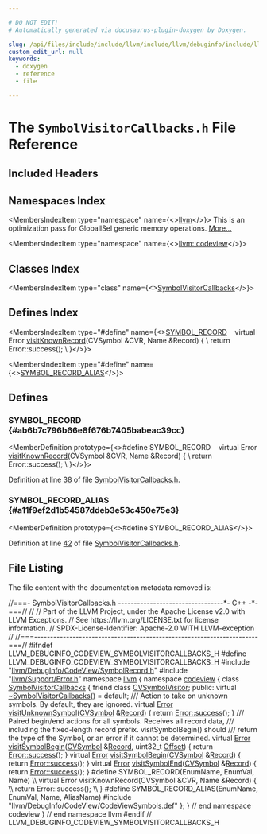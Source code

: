 ```yaml
---

# DO NOT EDIT!
# Automatically generated via docusaurus-plugin-doxygen by Doxygen.

slug: /api/files/include/include/llvm/include/llvm/debuginfo/include/llvm/debuginfo/codeview/symbolvisitorcallbacks-h
custom_edit_url: null
keywords:
  - doxygen
  - reference
  - file

---
```





# The `SymbolVisitorCallbacks.h` File Reference

<DoxygenPage pluginConfig={pluginConfig}>



## Included Headers

<IncludesList>
<IncludesListItem
  filePath="llvm/DebugInfo/CodeView/SymbolRecord.h"
  permalink="/docs/api/files/include/include/llvm/include/llvm/debuginfo/include/llvm/debuginfo/codeview/symbolrecord-h"
  isLocal="true" />
<IncludesListItem
  filePath="llvm/Support/Error.h"
  permalink="/docs/api/files/include/include/llvm/include/llvm/support/error-h"
  isLocal="true" />
<IncludesListItem
  filePath="llvm/DebugInfo/CodeView/CodeViewSymbols.def"
  permalink=""
  isLocal="true" />
</IncludesList>

## Namespaces Index

<MembersIndex>

<MembersIndexItem
  type="namespace"
  name={<><a href="/docs/api/namespaces/llvm">llvm</a></>}>
This is an optimization pass for GlobalISel generic memory operations. <a href="/docs/api/namespaces/llvm/#details">More...</a>
</MembersIndexItem>

<MembersIndexItem
  type="namespace"
  name={<><a href="/docs/api/namespaces/llvm/codeview">llvm::codeview</a></>}>
</MembersIndexItem>

</MembersIndex>

## Classes Index

<MembersIndex>

<MembersIndexItem
  type="class"
  name={<><a href="/docs/api/classes/llvm/codeview/symbolvisitorcallbacks">SymbolVisitorCallbacks</a></>}>
</MembersIndexItem>

</MembersIndex>

## Defines Index

<MembersIndex>

<MembersIndexItem
  type="#define"
  name={<><a href="#ab6b7c796b66e8f676b7405babeac39cc">SYMBOL&#95;RECORD</a>&nbsp;&nbsp;&nbsp;  virtual Error <a href="/docs/api/files/lib/lib/debuginfo/lib/debuginfo/codeview/cvsymbolvisitor-cpp/#ad5efdd36be98503f918fde701e83b28b">visitKnownRecord</a>(CVSymbol &amp;CVR, Name &amp;Record) &#123;                \\
    return Error::success();                                                   \\
  &#125;</>}>
</MembersIndexItem>

<MembersIndexItem
  type="#define"
  name={<><a href="#a11f9ef2d1b54587ddeb3e53c450e75e3">SYMBOL&#95;RECORD&#95;ALIAS</a></>}>
</MembersIndexItem>

</MembersIndex>


<SectionDefinition>

## Defines

### SYMBOL&#95;RECORD {#ab6b7c796b66e8f676b7405babeac39cc}

<MemberDefinition
  prototype={<>#define SYMBOL&#95;RECORD&nbsp;&nbsp;&nbsp;  virtual Error <a href="/docs/api/files/lib/lib/debuginfo/lib/debuginfo/codeview/cvsymbolvisitor-cpp/#ad5efdd36be98503f918fde701e83b28b">visitKnownRecord</a>(CVSymbol &amp;CVR, Name &amp;Record) &#123;                \\
    return Error::success();                                                   \\
  &#125;</>}>

Definition at line <a href="#l00038">38</a> of file <a href="/docs/api/files/include/include/llvm/include/llvm/debuginfo/include/llvm/debuginfo/codeview/symbolvisitorcallbacks-h">SymbolVisitorCallbacks.h</a>.
</MemberDefinition>

### SYMBOL&#95;RECORD&#95;ALIAS {#a11f9ef2d1b54587ddeb3e53c450e75e3}

<MemberDefinition
  prototype={<>#define SYMBOL&#95;RECORD&#95;ALIAS</>}>

Definition at line <a href="#l00042">42</a> of file <a href="/docs/api/files/include/include/llvm/include/llvm/debuginfo/include/llvm/debuginfo/codeview/symbolvisitorcallbacks-h">SymbolVisitorCallbacks.h</a>.
</MemberDefinition>

</SectionDefinition>

## File Listing

The file content with the documentation metadata removed is:

<ProgramListing>

<Link id="l00001" /><CodeLine lineNumber="1"><Highlight kind="comment">//===- SymbolVisitorCallbacks.h ---------------------------------&#42;- C++ -&#42;-===//</Highlight><Highlight kind="normal"></Highlight></CodeLine>
<Link id="l00002" /><CodeLine lineNumber="2"><Highlight kind="normal"></Highlight><Highlight kind="comment">//</Highlight><Highlight kind="normal"></Highlight></CodeLine>
<Link id="l00003" /><CodeLine lineNumber="3"><Highlight kind="normal"></Highlight><Highlight kind="comment">// Part of the LLVM Project, under the Apache License v2.0 with LLVM Exceptions.</Highlight><Highlight kind="normal"></Highlight></CodeLine>
<Link id="l00004" /><CodeLine lineNumber="4"><Highlight kind="normal"></Highlight><Highlight kind="comment">// See https://llvm.org/LICENSE.txt for license information.</Highlight><Highlight kind="normal"></Highlight></CodeLine>
<Link id="l00005" /><CodeLine lineNumber="5"><Highlight kind="normal"></Highlight><Highlight kind="comment">// SPDX-License-Identifier: Apache-2.0 WITH LLVM-exception</Highlight><Highlight kind="normal"></Highlight></CodeLine>
<Link id="l00006" /><CodeLine lineNumber="6"><Highlight kind="normal"></Highlight><Highlight kind="comment">//</Highlight><Highlight kind="normal"></Highlight></CodeLine>
<Link id="l00007" /><CodeLine lineNumber="7"><Highlight kind="normal"></Highlight><Highlight kind="comment">//===----------------------------------------------------------------------===//</Highlight><Highlight kind="normal"></Highlight></CodeLine>
<Link id="l00008" /><CodeLine lineNumber="8"><Highlight kind="normal"></Highlight></CodeLine>
<Link id="l00009" /><CodeLine lineNumber="9"><Highlight kind="normal"></Highlight><Highlight kind="preprocessor">#ifndef LLVM&#95;DEBUGINFO&#95;CODEVIEW&#95;SYMBOLVISITORCALLBACKS&#95;H</Highlight><Highlight kind="normal"></Highlight></CodeLine>
<Link id="l00010" /><CodeLine lineNumber="10"><Highlight kind="normal"></Highlight><Highlight kind="preprocessor">#define LLVM&#95;DEBUGINFO&#95;CODEVIEW&#95;SYMBOLVISITORCALLBACKS&#95;H</Highlight><Highlight kind="normal"></Highlight></CodeLine>
<Link id="l00011" /><CodeLine lineNumber="11"><Highlight kind="normal"></Highlight></CodeLine>
<Link id="l00012" /><CodeLine lineNumber="12"><Highlight kind="normal"></Highlight><Highlight kind="preprocessor">#include &quot;<a href="/docs/api/files/include/include/llvm/include/llvm/debuginfo/include/llvm/debuginfo/codeview/symbolrecord-h">llvm/DebugInfo/CodeView/SymbolRecord.h</a>&quot;</Highlight><Highlight kind="normal"></Highlight></CodeLine>
<Link id="l00013" /><CodeLine lineNumber="13"><Highlight kind="normal"></Highlight><Highlight kind="preprocessor">#include &quot;<a href="/docs/api/files/include/include/llvm/include/llvm/support/error-h">llvm/Support/Error.h</a>&quot;</Highlight><Highlight kind="normal"></Highlight></CodeLine>
<Link id="l00014" /><CodeLine lineNumber="14"><Highlight kind="normal"></Highlight></CodeLine>
<Link id="l00015" /><CodeLine lineNumber="15"><Highlight kind="normal"></Highlight><Highlight kind="keyword">namespace </Highlight><Highlight kind="normal"><a href="/docs/api/namespaces/llvm">llvm</a> &#123;</Highlight></CodeLine>
<Link id="l00016" /><CodeLine lineNumber="16"><Highlight kind="normal"></Highlight><Highlight kind="keyword">namespace </Highlight><Highlight kind="normal"><a href="/docs/api/namespaces/llvm/codeview">codeview</a> &#123;</Highlight></CodeLine>
<Link id="l00017" /><CodeLine lineNumber="17"><Highlight kind="normal"></Highlight></CodeLine>
<Link id="l00018" /><CodeLine lineNumber="18" lineLink="/docs/api/classes/llvm/codeview/symbolvisitorcallbacks"><Highlight kind="normal"></Highlight><Highlight kind="keyword">class </Highlight><Highlight kind="normal"><a href="/docs/api/classes/llvm/codeview/symbolvisitorcallbacks">SymbolVisitorCallbacks</a> &#123;</Highlight></CodeLine>
<Link id="l00019" /><CodeLine lineNumber="19" lineLink="/docs/api/classes/llvm/codeview/symbolvisitorcallbacks/#aef5fb648d513a134b5d0a057baa7ebe4"><Highlight kind="normal">  </Highlight><Highlight kind="keyword">friend</Highlight><Highlight kind="normal"> </Highlight><Highlight kind="keyword">class </Highlight><Highlight kind="normal"><a href="/docs/api/classes/llvm/codeview/symbolvisitorcallbacks/#aef5fb648d513a134b5d0a057baa7ebe4">CVSymbolVisitor</a>;</Highlight></CodeLine>
<Link id="l00020" /><CodeLine lineNumber="20"><Highlight kind="normal"></Highlight></CodeLine>
<Link id="l00021" /><CodeLine lineNumber="21"><Highlight kind="normal"></Highlight><Highlight kind="keyword">public</Highlight><Highlight kind="normal">:</Highlight></CodeLine>
<Link id="l00022" /><CodeLine lineNumber="22" lineLink="/docs/api/classes/llvm/codeview/symbolvisitorcallbacks/#a5b2bb850824a6b67fb00ae8b3c9c07a6"><Highlight kind="normal">  </Highlight><Highlight kind="keyword">virtual</Highlight><Highlight kind="normal"> <a href="/docs/api/classes/llvm/codeview/symbolvisitorcallbacks/#a5b2bb850824a6b67fb00ae8b3c9c07a6">~SymbolVisitorCallbacks</a>() = </Highlight><Highlight kind="keywordflow">default</Highlight><Highlight kind="normal">;</Highlight></CodeLine>
<Link id="l00023" /><CodeLine lineNumber="23"><Highlight kind="normal"></Highlight><Highlight kind="comment"></Highlight></CodeLine>
<Link id="l00024" /><CodeLine lineNumber="24"><Highlight kind="comment">  /// Action to take on unknown symbols. By default, they are ignored.</Highlight><Highlight kind="normal"></Highlight></CodeLine>
<Link id="l00025" /><CodeLine lineNumber="25" lineLink="/docs/api/classes/llvm/codeview/symbolvisitorcallbacks/#ac59602cdb4f3167611a53762e255f777"><Highlight kind="normal">  </Highlight><Highlight kind="keyword">virtual</Highlight><Highlight kind="normal"> <a href="/docs/api/classes/llvm/error">Error</a> <a href="/docs/api/classes/llvm/codeview/symbolvisitorcallbacks/#ac59602cdb4f3167611a53762e255f777">visitUnknownSymbol</a>(<a href="/docs/api/namespaces/llvm/codeview/#a5cc6234b75e6212142e2a91d34af146f">CVSymbol</a> &amp;<a href="/docs/api/classes/llvm/record">Record</a>) &#123;</Highlight></CodeLine>
<Link id="l00026" /><CodeLine lineNumber="26"><Highlight kind="normal">    </Highlight><Highlight kind="keywordflow">return</Highlight><Highlight kind="normal"> <a href="/docs/api/classes/llvm/error/#a4dfd0813c3d0e0a30439b5a3e9196b59">Error::success</a>();</Highlight></CodeLine>
<Link id="l00027" /><CodeLine lineNumber="27"><Highlight kind="normal">  &#125;</Highlight></CodeLine>
<Link id="l00028" /><CodeLine lineNumber="28"><Highlight kind="normal"></Highlight><Highlight kind="comment"></Highlight></CodeLine>
<Link id="l00029" /><CodeLine lineNumber="29"><Highlight kind="comment">  /// Paired begin/end actions for all symbols. Receives all record data,</Highlight></CodeLine>
<Link id="l00030" /><CodeLine lineNumber="30"><Highlight kind="comment">  /// including the fixed-length record prefix.  visitSymbolBegin() should</Highlight></CodeLine>
<Link id="l00031" /><CodeLine lineNumber="31"><Highlight kind="comment">  /// return the type of the Symbol, or an error if it cannot be determined.</Highlight><Highlight kind="normal"></Highlight></CodeLine>
<Link id="l00032" /><CodeLine lineNumber="32" lineLink="/docs/api/classes/llvm/codeview/symbolvisitorcallbacks/#abab59833c100c59b3eac1b584c909257"><Highlight kind="normal">  </Highlight><Highlight kind="keyword">virtual</Highlight><Highlight kind="normal"> <a href="/docs/api/classes/llvm/error">Error</a> <a href="/docs/api/classes/llvm/codeview/symbolvisitorcallbacks/#abab59833c100c59b3eac1b584c909257">visitSymbolBegin</a>(<a href="/docs/api/namespaces/llvm/codeview/#a5cc6234b75e6212142e2a91d34af146f">CVSymbol</a> &amp;<a href="/docs/api/classes/llvm/record">Record</a>, uint32&#95;t <a href="/docs/api/namespaces/llvm/#a05f5b9a11bdcc5feba62899f95dcf878a3134224cba2545bc57954d3b072aebb4">Offset</a>) &#123;</Highlight></CodeLine>
<Link id="l00033" /><CodeLine lineNumber="33"><Highlight kind="normal">    </Highlight><Highlight kind="keywordflow">return</Highlight><Highlight kind="normal"> <a href="/docs/api/classes/llvm/error/#a4dfd0813c3d0e0a30439b5a3e9196b59">Error::success</a>();</Highlight></CodeLine>
<Link id="l00034" /><CodeLine lineNumber="34"><Highlight kind="normal">  &#125;</Highlight></CodeLine>
<Link id="l00035" /><CodeLine lineNumber="35" lineLink="/docs/api/classes/llvm/codeview/symbolvisitorcallbacks/#a5859a6c2f0d43c768b9dd22b7257ffc0"><Highlight kind="normal">  </Highlight><Highlight kind="keyword">virtual</Highlight><Highlight kind="normal"> <a href="/docs/api/classes/llvm/error">Error</a> <a href="/docs/api/classes/llvm/codeview/symbolvisitorcallbacks/#a5859a6c2f0d43c768b9dd22b7257ffc0">visitSymbolBegin</a>(<a href="/docs/api/namespaces/llvm/codeview/#a5cc6234b75e6212142e2a91d34af146f">CVSymbol</a> &amp;<a href="/docs/api/classes/llvm/record">Record</a>) &#123; </Highlight><Highlight kind="keywordflow">return</Highlight><Highlight kind="normal"> <a href="/docs/api/classes/llvm/error/#a4dfd0813c3d0e0a30439b5a3e9196b59">Error::success</a>(); &#125;</Highlight></CodeLine>
<Link id="l00036" /><CodeLine lineNumber="36" lineLink="/docs/api/classes/llvm/codeview/symbolvisitorcallbacks/#a3cf54df88b8d85b5f6d033cd671e1541"><Highlight kind="normal">  </Highlight><Highlight kind="keyword">virtual</Highlight><Highlight kind="normal"> <a href="/docs/api/classes/llvm/error">Error</a> <a href="/docs/api/classes/llvm/codeview/symbolvisitorcallbacks/#a3cf54df88b8d85b5f6d033cd671e1541">visitSymbolEnd</a>(<a href="/docs/api/namespaces/llvm/codeview/#a5cc6234b75e6212142e2a91d34af146f">CVSymbol</a> &amp;<a href="/docs/api/classes/llvm/record">Record</a>) &#123; </Highlight><Highlight kind="keywordflow">return</Highlight><Highlight kind="normal"> <a href="/docs/api/classes/llvm/error/#a4dfd0813c3d0e0a30439b5a3e9196b59">Error::success</a>(); &#125;</Highlight></CodeLine>
<Link id="l00037" /><CodeLine lineNumber="37"><Highlight kind="normal"></Highlight></CodeLine>
<Link id="l00038" /><CodeLine lineNumber="38" lineLink="#ab6b7c796b66e8f676b7405babeac39cc"><Highlight kind="normal"></Highlight><Highlight kind="preprocessor">#define SYMBOL&#95;RECORD(EnumName, EnumVal, Name)                                 \\</Highlight></CodeLine>
<Link id="l00039" /><CodeLine lineNumber="39"><Highlight kind="preprocessor">  virtual Error visitKnownRecord(CVSymbol &amp;CVR, Name &amp;Record) &#123;                \\</Highlight></CodeLine>
<Link id="l00040" /><CodeLine lineNumber="40"><Highlight kind="preprocessor">    return Error::success();                                                   \\</Highlight></CodeLine>
<Link id="l00041" /><CodeLine lineNumber="41"><Highlight kind="preprocessor">  &#125;</Highlight><Highlight kind="normal"></Highlight></CodeLine>
<Link id="l00042" /><CodeLine lineNumber="42" lineLink="#a11f9ef2d1b54587ddeb3e53c450e75e3"><Highlight kind="normal"></Highlight><Highlight kind="preprocessor">#define SYMBOL&#95;RECORD&#95;ALIAS(EnumName, EnumVal, Name, AliasName)</Highlight><Highlight kind="normal"></Highlight></CodeLine>
<Link id="l00043" /><CodeLine lineNumber="43"><Highlight kind="normal"></Highlight><Highlight kind="preprocessor">#include &quot;llvm/DebugInfo/CodeView/CodeViewSymbols.def&quot;</Highlight><Highlight kind="normal"></Highlight></CodeLine>
<Link id="l00044" /><CodeLine lineNumber="44"><Highlight kind="normal">&#125;;</Highlight></CodeLine>
<Link id="l00045" /><CodeLine lineNumber="45"><Highlight kind="normal"></Highlight></CodeLine>
<Link id="l00046" /><CodeLine lineNumber="46"><Highlight kind="normal">&#125; </Highlight><Highlight kind="comment">// end namespace codeview</Highlight><Highlight kind="normal"></Highlight></CodeLine>
<Link id="l00047" /><CodeLine lineNumber="47"><Highlight kind="normal">&#125; </Highlight><Highlight kind="comment">// end namespace llvm</Highlight><Highlight kind="normal"></Highlight></CodeLine>
<Link id="l00048" /><CodeLine lineNumber="48"><Highlight kind="normal"></Highlight></CodeLine>
<Link id="l00049" /><CodeLine lineNumber="49"><Highlight kind="normal"></Highlight><Highlight kind="preprocessor">#endif </Highlight><Highlight kind="comment">// LLVM&#95;DEBUGINFO&#95;CODEVIEW&#95;SYMBOLVISITORCALLBACKS&#95;H</Highlight><Highlight kind="normal"></Highlight></CodeLine>

</ProgramListing>


</DoxygenPage>

